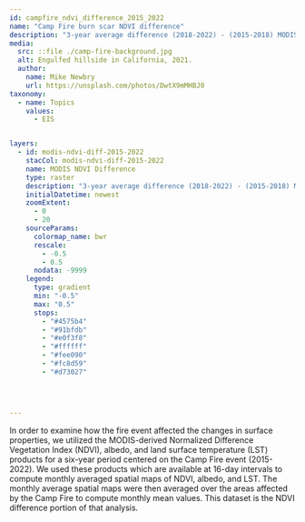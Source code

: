 ```yaml
---
id: campfire_ndvi_difference_2015_2022
name: "Camp Fire burn scar NDVI difference"
description: "3-year average difference (2018-2022) - (2015-2018) MODIS-derived NDVI over the 2018 Camp Fire burn scar domain." 
media:
  src: ::file ./camp-fire-background.jpg
  alt: Engulfed hillside in California, 2021.
  author:
    name: Mike Newbry
    url: https://unsplash.com/photos/DwtX9mMHBJ0
taxonomy:
  - name: Topics
    values:
      - EIS


layers:
  - id: modis-ndvi-diff-2015-2022
    stacCol: modis-ndvi-diff-2015-2022
    name: MODIS NDVI Difference
    type: raster
    description: "3-year average difference (2018-2022) - (2015-2018) MODIS-derived NDVI over the 2018 Camp Fire burn scar domain."
    initialDatetime: newest
    zoomExtent:
      - 0
      - 20
    sourceParams:
      colormap_name: bwr
      rescale:
        - -0.5
        - 0.5
      nodata: -9999
    legend:
      type: gradient
      min: "-0.5"
      max: "0.5"
      stops:
        - "#4575b4"
        - "#91bfdb"
        - "#e0f3f8"
        - "#ffffff"
        - "#fee090"
        - "#fc8d59"
        - "#d73027"



  
---
```


<Block>
  <Prose>
    In order to examine how the fire event affected the changes in surface properties, we utilized the MODIS-derived Normalized Difference Vegetation Index (NDVI), albedo, and land surface temperature (LST) products for a six-year period centered on the Camp Fire event (2015-2022). We used these products which are available at 16-day intervals to compute monthly averaged spatial maps of NDVI, albedo, and LST. The monthly average spatial maps were then averaged over the areas affected by the Camp Fire to compute monthly mean values. This dataset is the NDVI difference portion of that analysis.    
  </Prose>
</Block>


